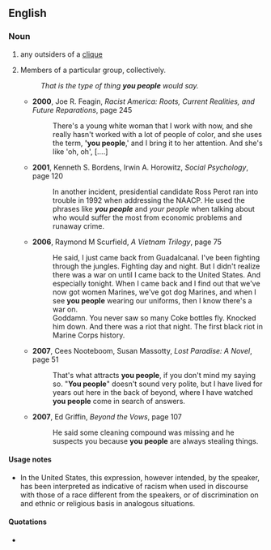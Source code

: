 ==English==

===Noun===
{{en-plural noun|[[you]] [[people]]}}

# {{pejorative}} any outsiders of a [[clique]]
# Members of a particular group, collectively.
#: ''That is the type of thing '''you people''' would say.''
#*'''2000''', Joe R. Feagin, ''Racist America: Roots, Current Realities, and Future Reparations'', page 245
#*:There's a young white woman that I work with now, and she really hasn't worked with a lot of people of color, and she uses the term, ''''you people''',' and I bring it to her attention. And she's like 'oh, oh', [....]
#*'''2001''', Kenneth S. Bordens, Irwin A. Horowitz, ''Social Psychology'', page 120
#*:In another incident, presidential candidate Ross Perot ran into trouble in 1992 when addressing the NAACP. He used the phrases like '''''you people''''' and ''your people''  when talking about who would suffer the most from economic problems and runaway crime.
#*'''2006''', Raymond M Scurfield, ''A Vietnam Trilogy'', page 75
#*:He said, I just came back from Guadalcanal. I've been fighting through the jungles. Fighting day and night. But I didn't realize there was a war on until I came back to the United States. And especially tonight. When I came back and I find out that we've now got women Marines, we've got dog Marines, and when I see '''you people''' wearing our uniforms, then I know there's a war on.
#*:Goddamn. You never saw so many Coke bottles fly. Knocked him down. And there was a riot that night. The first black riot in Marine Corps history.
#*'''2007''', Cees Nooteboom, Susan Massotty, ''Lost Paradise: A Novel'', page 51
#*:That's what attracts '''you people''', if you don't mind my saying so. "'''You people'''" doesn't sound very polite, but I have lived for years out here in the back of beyond, where I have watched '''you people''' come in search of answers.
#*'''2007''', Ed Griffin, ''Beyond the Vows'', page 107
#*:He said some cleaning compound was missing and he suspects you because '''you people''' are always stealing things.

====Usage notes====
* In the United States, this expression, however intended, by the speaker, has been interpreted as indicative of racism when used in discourse with those of a race different from the speakers, or of discrimination on and ethnic or religious basis in analogous situations.

====Quotations====
* {{seeCites}}
